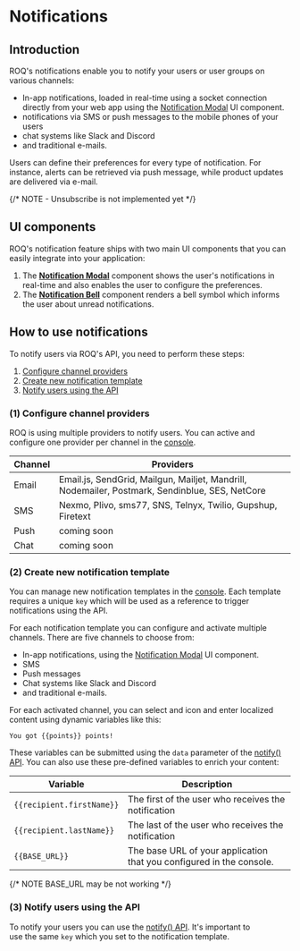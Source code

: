 
# Notifications

## Introduction

ROQ's notifications enable you to notify your users or user groups on various channels:

* In-app notifications, loaded in real-time using a socket connection directly from your web app using
  the [Notification Modal](/ui-components/notification-modal) UI component.
* notifications via SMS or push messages to the mobile phones of your users
* chat systems like Slack and Discord
* and traditional e-mails.

Users can define their preferences for every type of notification. For instance, alerts can be retrieved via push
message, while product updates are delivered via e-mail.

{/* NOTE - Unsubscribe is not implemented yet */}

## UI components

ROQ's notification feature ships with two main UI components that you can easily integrate into your application:
1. The [**Notification Modal**](/ui-components/notification-modal) component shows the user's notifications in 
   real-time and also enables the user to configure the preferences.
2. The [**Notification Bell**](/ui-components/notification-bell) component renders a bell symbol which informs the 
   user about unread notifications.

## How to use notifications

To notify users via ROQ's API, you need to perform these steps:
1. [Configure channel providers](#1-configure-channel-providers) 
2. [Create new notification template](#2-create-new-notification-template)
3. [Notify users using the API](#3-notify-users-using-the-api)

### (1) Configure channel providers

ROQ is using multiple providers to notify users. You can active and configure one provider per channel in
the [console](https://console.roq.tech/).

| Channel | Providers                                                                                      |
|---------|------------------------------------------------------------------------------------------------|
| Email   | Email.js, SendGrid, Mailgun, Mailjet, Mandrill, Nodemailer, Postmark, Sendinblue, SES, NetCore |
| SMS     | Nexmo, Plivo, sms77, SNS, Telnyx, Twilio, Gupshup, Firetext                                    |
| Push    | coming soon                                                                                    |
| Chat    | coming soon                                                                                    |

### (2) Create new notification template

You can manage new notification templates in the [console](https://console.roq.tech/). Each template requires a unique 
`key` which will be used as a reference to trigger notifications using the API.

For each notification template you can configure and activate multiple channels. There are five channels to choose from:

* In-app notifications, using the [Notification Modal](/ui-components/notification-modal) UI component.
* SMS
* Push messages
* Chat systems like Slack and Discord
* and traditional e-mails.

For each activated channel, you can select and icon and enter localized content using dynamic variables like this:

```text
You got {{points}} points!
```

These variables can be submitted using the `data` parameter of the [notify() API](/api-doc/notifications-api#notify).
You can also use these pre-defined variables to enrich your content:

| Variable                  | Description                                                          |
|---------------------------|----------------------------------------------------------------------|
| `{{recipient.firstName}}` | The first of the user who receives the notification                  |
| `{{recipient.lastName}}`  | The last of the user who receives the notification                   |
| `{{BASE_URL}}`            | The base URL of your application that you configured in the console. |

{/* NOTE BASE_URL may be not working */}


### (3) Notify users using the API

To notify your users you can use the [notify() API](/api-doc/notifications-api#notify). It's important to  
use the same `key` which you set to the notification template.
